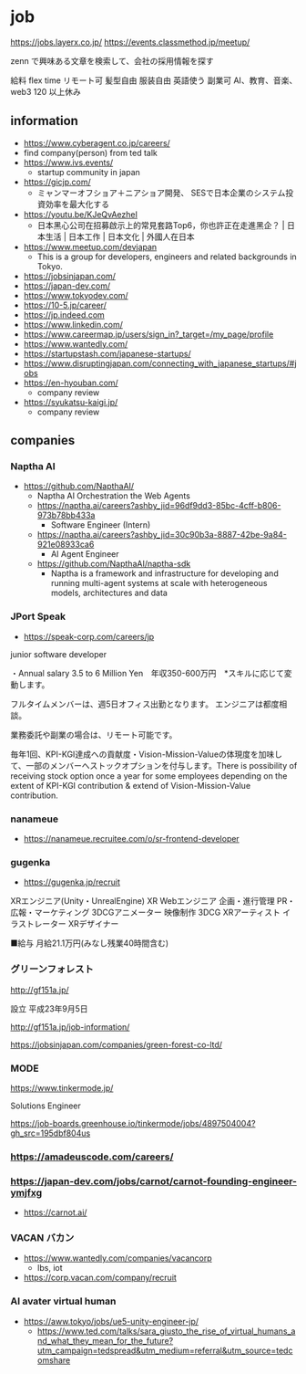 # job

https://jobs.layerx.co.jp/
https://events.classmethod.jp/meetup/

zenn で興味ある文章を検索して、会社の採用情報を探す

給料
flex time
リモート可
髪型自由
服装自由
英語使う
副業可
AI、教育、音楽、web3
120 以上休み


## information

- https://www.cyberagent.co.jp/careers/
- find company(person) from ted talk
- https://www.ivs.events/
  - startup community in japan
- https://gicjp.com/
  - ミャンマーオフショア＋ニアショア開発、 SESで日本企業のシステム投資効率を最大化する
- https://youtu.be/KJeQvAezheI
  - 日本黑心公司在招募啟示上的常見套路Top6，你也許正在走進黑企？ | 日本生活 | 日本工作 | 日本文化 | 外國人在日本
- https://www.meetup.com/devjapan
  - This is a group for developers, engineers and related backgrounds in Tokyo.
- https://jobsinjapan.com/
- https://japan-dev.com/
- https://www.tokyodev.com/
- https://10-5.jp/career/
- https://jp.indeed.com
- https://www.linkedin.com/
- https://www.careermap.jp/users/sign_in?_target=/my_page/profile
- https://www.wantedly.com/
- https://startupstash.com/japanese-startups/
- https://www.disruptingjapan.com/connecting_with_japanese_startups/#jobs
- https://en-hyouban.com/
  - company review
- https://syukatsu-kaigi.jp/
  - company review

## companies

### Naptha AI

- https://github.com/NapthaAI/
  - Naptha AI Orchestration the Web Agents
  - https://naptha.ai/careers?ashby_jid=96df9dd3-85bc-4cff-b806-973b78bb433a
    - Software Engineer (Intern)
  - https://naptha.ai/careers?ashby_jid=30c90b3a-8887-42be-9a84-921e08933ca6
    - AI Agent Engineer
  - https://github.com/NapthaAI/naptha-sdk
    - Naptha is a framework and infrastructure for developing and running multi-agent systems at scale with heterogeneous models, architectures and data

### JPort Speak

- https://speak-corp.com/careers/jp

junior software developer

 ・Annual salary 3.5 to 6 Million Yen　年収350-600万円　*スキルに応じて変動します。

フルタイムメンバーは、週5日オフィス出勤となります。 エンジニアは都度相談。

業務委託や副業の場合は、リモート可能です。

 毎年1回、KPI-KGI達成への貢献度・Vision-Mission-Valueの体現度を加味して、一部のメンバーへストックオプションを付与します。There is possibility of receiving stock option once a year for some employees depending on the extent of KPI-KGI contribution & extend of Vision-Mission-Value contribution.



### nanameue

- https://nanameue.recruitee.com/o/sr-frontend-developer


### gugenka

- https://gugenka.jp/recruit

XRエンジニア(Unity・UnrealEngine)
XR Webエンジニア
企画・進行管理
PR・広報・マーケティング
3DCGアニメーター
映像制作
3DCG XRアーティスト
イラストレーター
XRデザイナー

■給与 月給21.1万円(みなし残業40時間含む)


### グリーンフォレスト

http://gf151a.jp/

設立	平成23年9月5日

http://gf151a.jp/job-information/

https://jobsinjapan.com/companies/green-forest-co-ltd/

### MODE

https://www.tinkermode.jp/

Solutions Engineer

https://job-boards.greenhouse.io/tinkermode/jobs/4897504004?gh_src=195dbf804us

###  https://amadeuscode.com/careers/

### https://japan-dev.com/jobs/carnot/carnot-founding-engineer-ymjfxg

- https://carnot.ai/

### VACAN バカン

- https://www.wantedly.com/companies/vacancorp
  - lbs, iot
- https://corp.vacan.com/company/recruit

### AI avater virtual human

- https://aww.tokyo/jobs/ue5-unity-engineer-jp/
  - https://www.ted.com/talks/sara_giusto_the_rise_of_virtual_humans_and_what_they_mean_for_the_future?utm_campaign=tedspread&utm_medium=referral&utm_source=tedcomshare

